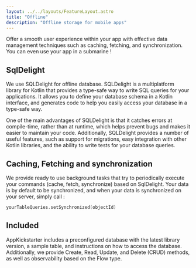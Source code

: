 ```yaml
---
layout: ../../layouts/FeatureLayout.astro
title: "Offline"
description: "Offline storage for mobile apps"
---
```


Offer a smooth user experience within your app with effective data management techniques such as caching, fetching, and synchronization.
You can even use your app in a submarine !

## SqlDelight

We use SQLDelight for offline database. SQLDelight is a multiplatform library for Kotlin that provides a type-safe way to write SQL queries 
for your applications. 
It allows you to define your database schema in a Kotlin interface, and generates code to help you easily access your database in a type-safe way. 

One of the main advantages of SQLDelight is that it catches errors at compile-time, rather than at runtime, 
which helps prevent bugs and makes it easier to maintain your code. 
Additionally, SQLDelight provides a number of useful features, 
such as support for migrations, easy integration with other Kotlin libraries, and the ability to write tests for your database queries.

## Caching, Fetching and synchronization

We provide ready to use background tasks that try to periodically execute your commands (cache, fetch, synchronize) based on SqlDelight.
Your data is by default to be synchronized, and when your data is synchronized on your server, simply call :

```kotlin
yourTableQueries.setSynchronized(objectId)
```

## Included

AppKickstarter includes a preconfigured database with the latest library version, a sample table, 
and instructions on how to access the database. 
Additionally, we provide Create, Read, Update, and Delete (CRUD) methods, as well as observability based on the Flow type.
